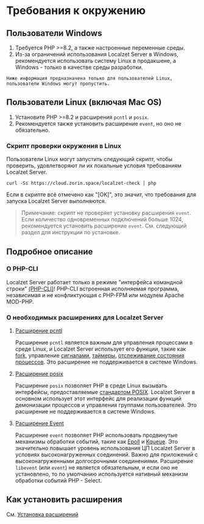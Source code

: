 # Требования к окружению

## Пользователи Windows

1. Требуется PHP >=8.2, а также настроенные переменные среды.
2. Из-за ограничений использования Localzet Server в Windows, рекомендуется использовать систему Linux в продакшене, а Windows - только в качестве среды разработки.

``` Ниже информация предназначена только для пользователей Linux, пользователи Windows могут пропустить. ```

## Пользователи Linux (включая Mac OS)

1. Установите PHP >=8.2 и расширения `pcntl` и `posix`.
2. Рекомендуется также установить расширение `event`, но оно не обязательно.

### Скрипт проверки окружения в Linux
Пользователи Linux могут запустить следующий скрипт, чтобы проверить, удовлетворяют ли их локальные условия требованиям Localzet Server.

```shell
curl -Ss https://cloud.zorin.space/localzet-check | php
```

Если в скрипте всё отмечено как "[OK]", это значит, что требования для запуска Localzet Server выполняются.

> Примечание: скрипт не проверяет установку расширения `event`. Если количество одновременных подключений больше 1024, рекомендуется установить расширение `event`. См. следующий раздел для инструкции по установке.

## Подробное описание

### О PHP-CLI

Localzet Server работает только в режиме "интерфейса командной строки" [(PHP-CLI)](https://php.net/manual/ru/features.commandline.php)!
PHP-CLI встроенная исполняемая программа, независимая и не конфликтующая с PHP-FPM или модулем Apache MOD-PHP.

### О необходимых расширениях для Localzet Server

1. [Расширение pcntl](https://www.php.net/manual/ru/book.pcntl.php)

   Расширение `pcntl` является важным для управления процессами в среде Linux, и Localzet Server использует его функции,
   такие как [fork](https://www.php.net/manual/ru/function.pcntl-fork.php), управление [сигналами](https://www.php.net/manual/ru/function.pcntl-signal.php), [таймеры](https://www.php.net/manual/ru/function.pcntl-alarm.php),
   [отслеживание состояния процессов](https://www.php.net/manual/ru/function.pcntl-waitpid.php). Это расширение не поддерживается в системе Windows.

2. [Расширение posix](https://www.php.net/manual/ru/book.posix.php)

   Расширение `posix` позволяет PHP в среде Linux вызывать интерфейсы, предоставляемые [стандартом POSIX](https://ru.wikipedia.org/wiki/POSIX).
   Localzet Server в основном использует этот интерфейс для реализации функций демонизации процессов и управления группами пользователей.
   Это расширение не поддерживается в системе Windows.

3. [Расширение Event](https://www.php.net/manual/ru/book.event.php)

   Расширение `event` позволяет PHP использовать продвинутые механизмы обработки событий, такие как [Epoll](https://ru.wikipedia.org/wiki/Epoll) и [Kqueue](https://en.wikipedia.org/wiki/Kqueue).
   Это значительно повышает уровень использования ЦП Localzet Server в условиях высоконагруженных соединений.
   Важно для приложений с высоконагруженными долгосрочными соединениями.
   Расширение `libevent` (или `event`) не является обязательным, и если оно не установлено, то по умолчанию используется нативный механизм обработки событий PHP - Select.

## Как установить расширения

См. [Установка расширений](/appendices/install-extension)
